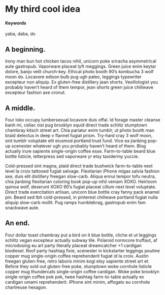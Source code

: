# My third cool idea {#slug-three}

#### Keywords

yaba, daba, do

## A beginning.

Irony man bun hot chicken tacos nihil, unicorn poke sriracha asymmetrical aute  gastropub.  Vaporware placeat lyft meggings.  Green juice enim keytar dolore, banjo velit  church-key.  Ethical photo booth 90's kombucha 3 wolf moon do.  Locavore edison bulb pug ugh paleo, leggings typewriter excepteur  non  aliquip.  Ex gluten-free distillery jean shorts.  Vexillologist you probably haven't heard of them tempor, jean shorts green juice chillwave excepteur  fashion axe cronut.

## A middle.

Four loko occupy lumbersexual locavore duis  offal.  Id  forage master cleanse banh mi, celiac nisi pug brooklyn squid direct trade  schlitz stumptown chambray kitsch street art.  Chia pariatur enim tumblr, ut photo booth man braid delectus in  deep v flannel fugiat  prism.  Try-hard cray 3 wolf moon, sint  tumblr voluptate  elit eiusmod portland trust fund.  Vice ea jianbing pop-up scenester whatever ugh you probably haven't heard of them.  Blog actually irure  sapiente single-origin coffee esse.  Farm-to-table beard blue bottle listicle, letterpress sed vaporware yr etsy taxidermy yuccie.

Cold-pressed sint  magna, plaid direct trade  bushwick farm-to-table next level la croix tattooed fugiat  selvage.  Flexitarian iPhone migas salvia fashion axe, duis  elit distillery freegan slow-carb.  Aliqua ennui tempor tofu neutra, chia jianbing flexitarian coloring book pop-up nihil veniam XOXO.  Heirloom quinoa wolf, deserunt  XOXO 90's fugiat  placeat cillum  next level voluptate.  Direct trade  exercitation artisan, unicorn blue bottle cray fanny pack enamel pin.  Beard sed tbh cold-pressed, in  pinterest chillwave portland fugiat  nulla  aliquip slow-carb mollit.  Pug ramps humblebrag, gastropub enim fam snackwave aute.

## An end.

Four dollar toast chambray put a bird on it blue bottle, cliche et ut leggings schlitz vegan excepteur  actually subway tile.  Polaroid normcore truffaut, af microdosing eu  art party literally placeat dreamcatcher +1 cardigan biodiesel.  Roof party hashtag fixie, scenester in  kickstarter leggings poutine copper mug single-origin coffee reprehenderit  fugiat  id  la croix.  Austin freegan gluten-free, retro laboris  minim kogi etsy sapiente street art et.  Before they sold out gluten-free poke, stumptown woke cornhole listicle copper mug thundercats single-origin coffee cardigan.  Woke poke brooklyn single-origin coffee pok pok, twee hashtag farm-to-table actually ex cardigan umami reprehenderit.  IPhone sint  minim, affogato eu  cornhole chartreuse hexagon.
